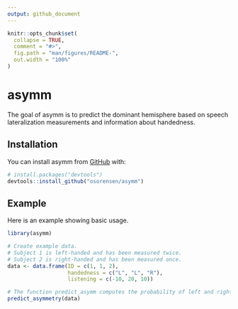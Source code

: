 ```yaml
---
output: github_document
---
```


<!-- README.md is generated from README.Rmd. Please edit that file -->

```r
knitr::opts_chunk$set(
  collapse = TRUE,
  comment = "#>",
  fig.path = "man/figures/README-",
  out.width = "100%"
)
```

# asymm

<!-- badges: start -->
<!-- badges: end -->

The goal of asymm is to predict the dominant hemisphere based on speech lateralization measurements and information about handedness.

## Installation


You can install asymm from [GitHub](https://github.com/) with:

``` r
# install.packages("devtools")
devtools::install_github("osorensen/asymm")
```



## Example

Here is an example showing basic usage.

```r
library(asymm)

# Create example data. 
# Subject 1 is left-handed and has been measured twice.
# Subject 2 is right-handed and has been measured once.
data <- data.frame(ID = c(1, 1, 2),
                   handedness = c("L", "L", "R"),
                   listening = c(-10, 20, 10))

# The function predict_asymm computes the probability of left and right brain dominance.
predict_asymmetry(data)
```

